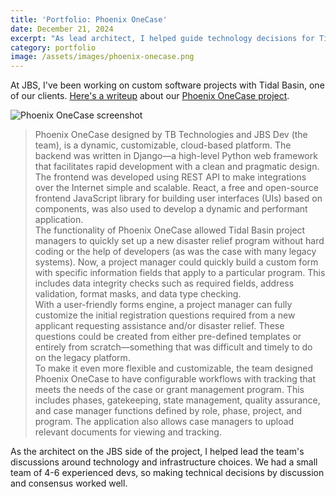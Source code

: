 ```yaml
---
title: 'Portfolio: Phoenix OneCase'
date: December 21, 2024
excerpt: "As lead architect, I helped guide technology decisions for Tidal Basin's Phoenix OneCase platform, a modern disaster relief case management solution."
category: portfolio
image: /assets/images/phoenix-onecase.png
---
```


At JBS, I've been working on custom software projects with Tidal Basin, one of our clients. [Here's a writeup](https://www.jbs.dev/resources/resource-center/case-studies/emergency-and-disaster-consulting-firm-expedites-relief-survivors-new-grant-system/) about our [Phoenix OneCase project](https://www.tidalbasingroup.com/education/brochures/phoenix-onecase/).

![Phoenix OneCase screenshot](/assets/images/phoenix-onecase.png)

> Phoenix OneCase designed by TB Technologies and JBS Dev (the team), is a dynamic, customizable, cloud-based platform. The backend was written in Django—a high-level Python web framework that facilitates rapid development with a clean and pragmatic design. The frontend was developed using REST API to make integrations over the Internet simple and scalable. React, a free and open-source frontend JavaScript library for building user interfaces (UIs) based on components, was also used to develop a dynamic and performant application.  
> The functionality of Phoenix OneCase allowed Tidal Basin project managers to quickly set up a new disaster relief program without hard coding or the help of developers (as was the case with many legacy systems). Now, a project manager could quickly build a custom form with specific information fields that apply to a particular program. This includes data integrity checks such as required fields, address validation, format masks, and data type checking.  
> With a user-friendly forms engine, a project manager can fully customize the initial registration questions required from a new applicant requesting assistance and/or disaster relief. These questions could be created from either pre-defined templates or entirely from scratch—something that was difficult and timely to do on the legacy platform.  
> To make it even more flexible and customizable, the team designed Phoenix OneCase to have configurable workflows with tracking that meets the needs of the case or grant management program. This includes phases, gatekeeping, state management, quality assurance, and case manager functions defined by role, phase, project, and program. The application also allows case managers to upload relevant documents for viewing and tracking.

As the architect on the JBS side of the project, I helped lead the team's discussions around technology and infrastructure choices. We had a small team of 4-6 experienced devs, so making technical decisions by discussion and consensus worked well.
